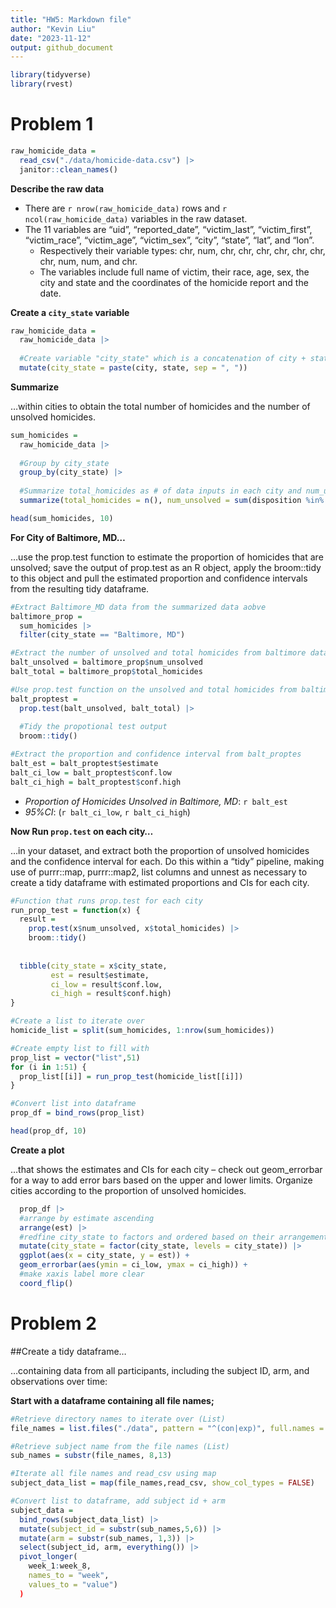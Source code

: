 ```yaml
---
title: "HW5: Markdown file"
author: "Kevin Liu"
date: "2023-11-12"
output: github_document
---
```


```r
library(tidyverse)
library(rvest)
```

# Problem 1

```r
raw_homicide_data =
  read_csv("./data/homicide-data.csv") |> 
  janitor::clean_names()
```

__Describe the raw data__

* There are `r nrow(raw_homicide_data)` rows and `r ncol(raw_homicide_data)` variables in the raw dataset.
* The 11 variables are "uid", "reported_date", "victim_last", "victim_first", "victim_race", "victim_age", "victim_sex", "city", "state", "lat", and "lon".
  * Respectively their variable types: chr, num, chr, chr, chr, chr, chr, chr, chr, num, num, and chr. 
  * The variables include full name of victim, their race, age, sex, the city and state and the coordinates of the homicide report and the date.

__Create a `city_state` variable__

```r
raw_homicide_data = 
  raw_homicide_data |> 
  
  #Create variable "city_state" which is a concatenation of city + state separated by , .
  mutate(city_state = paste(city, state, sep = ", "))
```

__Summarize__ 

...within cities to obtain the total number of homicides and the number of unsolved homicides.

```r
sum_homicides =
  raw_homicide_data |> 
  
  #Group by city_state 
  group_by(city_state) |> 
  
  #Summarize total_homicides as # of data inputs in each city and num_unsolved the # of data with "Closed without arrest" and "Open/No arrest" as the string value for disposition
  summarize(total_homicides = n(), num_unsolved = sum(disposition %in% c("Closed without arrest", "Open/No arrest"))) 

head(sum_homicides, 10)
```

__For City of Baltimore, MD...__

...use the prop.test function to estimate the proportion of homicides that are unsolved; save the output of prop.test as an R object, apply the broom::tidy to this object and pull the estimated proportion and confidence intervals from the resulting tidy dataframe.

```r
#Extract Baltimore_MD data from the summarized data aobve
baltimore_prop = 
  sum_homicides |> 
  filter(city_state == "Baltimore, MD")

#Extract the number of unsolved and total homicides from baltimore dataset
balt_unsolved = baltimore_prop$num_unsolved
balt_total = baltimore_prop$total_homicides

#Use prop.test function on the unsolved and total homicides from baltimore
balt_proptest = 
  prop.test(balt_unsolved, balt_total) |> 
  
  #Tidy the propotional test output
  broom::tidy()

#Extract the proportion and confidence interval from balt_proptes
balt_est = balt_proptest$estimate
balt_ci_low = balt_proptest$conf.low
balt_ci_high = balt_proptest$conf.high

```
* _Proportion of Homicides Unsolved in Baltimore, MD_: `r balt_est`
* _95%CI_: (`r balt_ci_low`, `r balt_ci_high`)

__Now Run `prop.test` on each city...__

...in your dataset, and extract both the proportion of unsolved homicides and the confidence interval for each. Do this within a “tidy” pipeline, making use of purrr::map, purrr::map2, list columns and unnest as necessary to create a tidy dataframe with estimated proportions and CIs for each city.

```r
#Function that runs prop.test for each city
run_prop_test = function(x) {
  result = 
    prop.test(x$num_unsolved, x$total_homicides) |> 
    broom::tidy()
  
  
  tibble(city_state = x$city_state,
         est = result$estimate,
         ci_low = result$conf.low,
         ci_high = result$conf.high)
}

#Create a list to iterate over 
homicide_list = split(sum_homicides, 1:nrow(sum_homicides))

#Create empty list to fill with 
prop_list = vector("list",51)
for (i in 1:51) {
  prop_list[[i]] = run_prop_test(homicide_list[[i]])
}

#Convert list into dataframe
prop_df = bind_rows(prop_list)

head(prop_df, 10)
```

__Create a plot__

...that shows the estimates and CIs for each city – check out geom_errorbar for a way to add error bars based on the upper and lower limits. Organize cities according to the proportion of unsolved homicides.


```r
  prop_df |> 
  #arrange by estimate ascending
  arrange(est) |> 
  #redfine city_state to factors and ordered based on their arrangement by est
  mutate(city_state = factor(city_state, levels = city_state)) |> 
  ggplot(aes(x = city_state, y = est)) + 
  geom_errorbar(aes(ymin = ci_low, ymax = ci_high)) +
  #make xaxis label more clear
  coord_flip()
```


# Problem 2

##Create a tidy dataframe... 

...containing data from all participants, including the subject ID, arm, and observations over time:

__Start with a dataframe containing all file names;__

```r
#Retrieve directory names to iterate over (List)
file_names = list.files("./data", pattern = "^(con|exp)", full.names = TRUE)

#Retrieve subject name from the file names (List)
sub_names = substr(file_names, 8,13)

#Iterate all file names and read_csv using map
subject_data_list = map(file_names,read_csv, show_col_types = FALSE)

#Convert list to dataframe, add subject id + arm
subject_data = 
  bind_rows(subject_data_list) |> 
  mutate(subject_id = substr(sub_names,5,6)) |> 
  mutate(arm = substr(sub_names, 1,3)) |> 
  select(subject_id, arm, everything()) |> 
  pivot_longer(
    week_1:week_8,
    names_to = "week",
    values_to = "value")
  )

```


